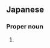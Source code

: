{{also|祐実子}}
==Japanese==
{{ja-kanjitab}}

===Proper noun===
{{ja-pos|ゆみこ|proper}}
# {{given name|female|lang=ja|sort=ゆみこ}}